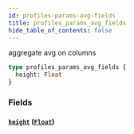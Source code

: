 ```yaml
---
id: profiles-params-avg-fields
title: profiles_params_avg_fields
hide_table_of_contents: false
---
```


aggregate avg on columns

```graphql
type profiles_params_avg_fields {
  height: Float
}
```

### Fields

#### [`height`](#) ([`Float`](../scalars/float))
